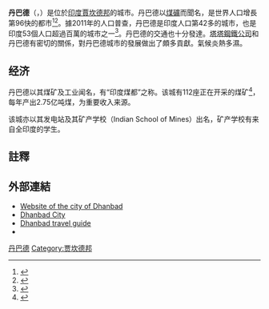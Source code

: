 {{Infobox Indian Jurisdiction
| native_name =  Dhanbad / धनबाद / ধনবাদ 
| type = city
| latd = 23.8
| longd = 86.45
|locator_position        = right
|skyline                 = dhanbad_picture_collection.jpg
|skyline_caption = From top clockwise: Dhanbad Railway Station, Golchakkar, Bank more (both)
| state_name = [[賈坎德邦|賈坎德邦]]
| district = [[丹巴德區|丹巴德]]
| leader_title =
| leader_name =
| altitude = 222
| population_as_of = 2011
| population_total =1,195,298
| population_density =1284
| area_magnitude =
| area_total = 2052
| area_telephone = 91326-XXXX XXXX
| postal_code =826001
| vehicle_code_range =JH-10
| website =www.dhanbad.nic.in
| Languages = [[Hindi|Hindi]], [[Bengali|Bengali]], [[Maithili_language|Maithili]], [[English|English]]
| footnotes =
}}
'''丹巴德'''（{{Lang-hi|धनबाद}}，{{lang-bn|ধনবাদ }}）是位於[[印度|印度]][[賈坎德邦|賈坎德邦]]的城市。丹巴德以[[煤礦|煤礦]]而聞名，是世界人口增長第96快的都市<ref>{{Cite web |url=link-http://www.citymayors.com/statistics/urban_growth1.html |title=存档副本 |accessdate=2012-03-18 |archive-date=2020-11-19 |archive-url=https://web.archive.org/web/20201119050226/http://www.citymayors.com/statistics/urban_growth1.html |dead-url=yes }}</ref><ref>{{Cite web |url=http://www.merinews.com/catFull.jsp?articleID=127198 |title=存档副本 |access-date=2012-03-18 |archive-url=https://web.archive.org/web/20090314000237/http://www.merinews.com/catFull.jsp?articleID=127198 |archive-date=2009-03-14 |dead-url=yes }}</ref>。據2011年的人口普查，丹巴德是印度人口第42多的城市，也是印度53個人口超過百萬的城市之一<ref>{{cite web |url=http://web.iitd.ac.in/~tripp/delhibrts/metro/Metro/planning%20for%20public%20transport%20-%20mohan.pdf |title=存档副本 |accessdate=2012-03-18 |deadurl=yes |archiveurl=https://web.archive.org/web/20090306103226/http://web.iitd.ac.in/~tripp/delhibrts/metro/Metro/planning%20for%20public%20transport%20-%20mohan.pdf |archivedate=2009-03-06 }}</ref>。丹巴德的交通也十分發達。[[塔塔鋼鐵公司|塔塔鋼鐵公司]]和丹巴德有密切的關係，對丹巴德城市的發展做出了頗多貢獻。氣候炎熱多濕。

==经济==
丹巴德以其煤矿及工业闻名，有“印度煤都”之称。该城有112座正在开采的煤矿<ref>{{Cite web |url=http://www.dhanbad.nic.in/mines.htm |title=丹巴德煤矿列表 |accessdate=2017-02-23 |archive-date=2011-03-10 |archive-url=https://web.archive.org/web/20110310120027/http://dhanbad.nic.in/mines.htm |dead-url=no }}</ref>，每年产出2.75亿吨煤，为重要收入来源。

该城亦以其发电站及其矿产学校（Indian School of Mines）出名，矿产学校有来自全印度的学生。

==註釋==
{{Reflist}}

== 外部連結 ==
{{Commonscat|Dhanbad|丹巴德}}
* [http://dhanbad.nic.in/ Website of the city of Dhanbad]{{Wayback|url=http://dhanbad.nic.in/ |date=20110925060337 }}
* [https://web.archive.org/web/20090223221031/http://www.dhanbadcity.com/ Dhanbad City]
* [http://www.traveljharkhand.com/jharkhand-tourism/jharkhand-districts/dhanbad.html Dhanbad travel guide]{{Wayback|url=http://www.traveljharkhand.com/jharkhand-tourism/jharkhand-districts/dhanbad.html |date=20180815050255 }}
* {{wikitravel}}

{{Authority control}}
{{DEFAULTSORT: Dhanbad}}
[[Category:丹巴德|]]
[[Category:贾坎德邦|Category:贾坎德邦]]